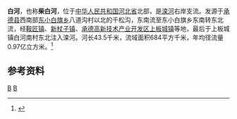 {{Otheruses|白河|other=同名或類似名的其它條目描述}}
'''白河'''，也称'''柴白河'''，位于[[中华人民共和国|中华人民共和国]][[河北省|河北省]]北部，是[[滦河|滦河]]右岸支流。发源于[[承德县|承德县]]西南部[[东小白旗乡|东小白旗乡]]八道沟村以北的千松沟，东南流至东小白旗乡东南转东北流，经[[鞍匠镇|鞍匠镇]]、[[新杖子镇|新杖子镇]]、[[承德高新技术产业开发区|承德高新技术产业开发区]][[上板城镇|上板城镇]]等地，最后于上板城镇白河南村东北注入滦河。河长43.5千米，流域面积684平方千米，年均径流量0.97亿立方米。<ref name="中国河湖大典">{{cite book zh |author=《[[中国河湖大典|中国河湖大典]]》编纂委员会 |title=《中国河湖大典·海河卷》 |format=M |edition=1 |location=北京 |publisher=中国水利水电出版社 |date=2013年1月 |pages=229页 |id= ISBN 978-7-5170-0563-6}}</ref>
==参考资料==
{{reflist}}
{{China-river-stub}}
[[Category:河北河流|B]]
[[Category:滦河|B]]